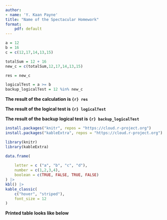```yaml
---
author:
- name: 'Y. Kaan Payne'
title: "Name of the Spectacular Homework"
format:
    pdf: default
---
```



```r


a = 12
b = 16
c = c(12,17,14,13,15)

totalSum = 12 + 16
new_c = c(totalSum,12,17,14,13,15)

res = new_c

logicalTest = a >= b
backup_logicalTest = 12 %in% new_c


```

**The result of the calculation is `{r} res`**

**The result of the logical test is `{r} logicalTest`**

**The result of the backup logical test is `{r} backup_logicalTest`**

```r
install.packages("knitr", repos = "https://cloud.r-project.org")
install.packages("kableExtra", repos = "https://cloud.r-project.org")
```

```r
library(knitr)
library(kableExtra)
```

```r

data.frame(
    
    letter = c ("a", "b", "c", "d"),
    number = c(1,2,3,4),
    boolean = c(TRUE, FALSE, TRUE, FALSE)
) |>
kbl() |>
kable_classic(
    c("hover", "striped"),
    font_size = 12
)


```

**Printed table looks like below**



